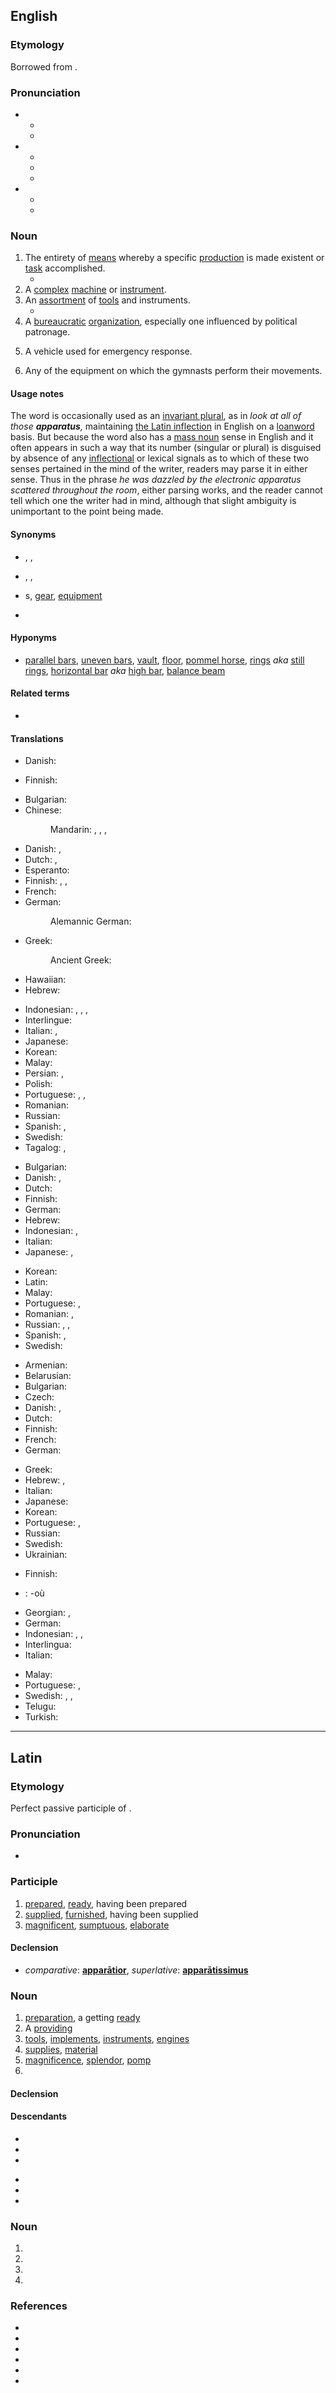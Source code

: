 {{also|apparátus}}
==English==

===Etymology===
Borrowed from {{bor|en|la|apparātus}}.

===Pronunciation===
* {{a|UK|US|South Africa|India}}
** {{IPA|en|/æ.pəˈɹeɪ.təs/}}
** {{rhymes|en|eɪ.təs}}
* {{a|US|Canada|Philippines}}
** {{IPA|en|/æ.pəˈɹæ.təs/}}
** {{audio|en|en-us-apparatus.ogg|Audio (US)}}
** {{rhymes|en|ætəs}}
* {{a|UK|Aus|New Zealand|South Africa|Jamaica}}
** {{IPA|en|/æpəˈɹɑːtəs/}}
** {{rhymes|en|ɑːtəs}}
===Noun===
{{en-noun|apparatuses|apparatus}}

# The entirety of [[means]] whereby a specific [[production]] is made existent or [[task]] accomplished.
#* {{quote-journal
|en
|date=August 20, 2017
|author=
|title=The Observer view on the attacks in Spain
|work=The Observer
|url=https://www.theguardian.com/commentisfree/2017/aug/19/observer-view-on-spain-attacks-united-europe-can-act-to-foil-terrorism
|page=
|passage=Many jihadist plots have been foiled and the security '''apparatus''' is getting better, overall, at pre-empting those who would do us ill. But, they say, the nature of the threat and the terrorists’ increasing use of low-tech, asymmetrical tactics such as hire vehicles and knives, make it all but impossible to stop every assault.}}
# A [[complex]] [[machine]] or [[instrument]].
# An [[assortment]] of [[tool]]s and instruments.
#* {{quote-book|en|author=John Jeffries|author2=Jean-Pierre Blanchard|authorlink2=Jean-Pierre Blanchard|title=A narrative of the two aerial Voyages of Dr. J. with Mons. Blanchard: with meteorological observations and remarks.|url=https://books.google.co.nz/books?id=WztfAAAAcAAJ|year=1786|page=45|passage=We immediately threw out all the little things we had with us, ſuch as biſcuits, apples, &c. and after that one of our oars or wings; but ſtill deſcending, we caſt away the other wing, and then the [[governail]] ; having likewiſe had the precaution, for fear of accidents, while the Balloon was filling, partly to looſen and make it go eaſy, I now ſucceeded in attempting to reach without the Car, and unſcrewing the moulinet, with all its '''apparatus'''; I likewiſe caſt that into the ſea.}}
# A [[bureaucratic]] [[organization]], especially one influenced by political patronage.
# {{lb|en|firefighting}} A vehicle used for emergency response.
# {{lb|en|gymnastics}} Any of the equipment on which the gymnasts perform their movements.

====Usage notes====
The word is occasionally used as an [[w:English plurals#Nouns with identical singular and plural|invariant plural]], as in ''look at all of those '''apparatus''','' maintaining [[#Latin noun inflection|the Latin inflection]] in English on a [[w:loanword|loanword]] basis. But because the word also has a [[w:mass noun|mass noun]] sense in English and it often appears in such a way that its number (singular or plural) is disguised by absence of any [[w:inflection|inflectional]] or lexical signals as to which of these two senses pertained in the mind of the writer, readers may parse it in either sense. Thus in the phrase ''he was dazzled by the electronic apparatus scattered throughout the room'', either parsing works, and the reader cannot tell which one the writer had in mind, although that slight ambiguity is unimportant to the point being made.

====Synonyms====
* {{sense|entirety of means}} {{l|en|setup}}, {{l|en|mechanism}}, {{l|en|dynamic}}
* {{sense|complex machine}} {{l|en|instrument}}, {{l|en|machinery}}, {{l|en|device}}
* {{sense|assortment of tools}} {{l|en|tool}}s, [[gear]], [[equipment]]
* {{sense|political patronage organization}} {{l|en|machine}}

====Hyponyms====
* {{sense|gymnastics}} [[parallel bars]], [[uneven bars]], [[vault]], [[floor]], [[pommel horse]], [[rings]] ''aka'' [[still rings]], [[horizontal bar]] ''aka'' [[high bar]], [[balance beam]]

====Related terms====
* {{l|en|apparat}}

====Translations====
{{trans-top|entirety of means for a specific end}}
* Danish: {{t+|da|apparat|n}}
{{trans-mid}}
* Finnish: {{t+|fi|järjestelmä}}
{{trans-bottom}}

{{trans-top|complex machine or instrument}}
* Bulgarian: {{t+|bg|апарат}}
* Chinese:
*: Mandarin: {{t+|cmn|儀器|sc=Hani}}, {{t+|cmn|仪器|tr=yíqì|sc=Hani}}, {{t+|cmn|裝置|sc=Hani}}, {{t+|cmn|装置|tr=zhuāngzhì|sc=Hani}}
* Danish: {{t+|da|apparat|n}}, {{t|da|maskineri|n}}
* Dutch: {{t+|nl|toestel|n}}, {{t+|nl|apparaat|n}}
* Esperanto: {{t+|eo|aparato}}
* Finnish: {{t+|fi|laitteisto}}, {{t+|fi|koneisto}}, {{t+|fi|mekanismi}}
* French: {{t+|fr|appareil|m}}
* German: {{t+|de|Apparat|m}}
*: Alemannic German: {{t|gsw|Abberahd|m}} 
* Greek: {{t+|el|σύστημα|n}}
*: Ancient Greek: {{t|grc|κατασκεύασμα|n}}
* Hawaiian: {{t|haw|maomeka}}
* Hebrew: {{t+|he|מכשיר|m|tr=makhshír}}
{{trans-mid}}
* Indonesian: {{t+|id|peranti}}, {{t+|id|radas}}, {{t+|id|alat}}, {{t+|id|aparat}}
* Interlingue: {{t|ie|aparate}}
* Italian: {{t+|it|impianto|m}}, {{t+|it|attrezzatura|f}}
* Japanese: {{t+|ja|装置|tr=そうち, sōchi|sc=Jpan}}
* Korean: {{t+|ko|장치}}
* Malay: {{t|ms|radas}}
* Persian: {{t+|fa|آپارات|tr=âpârât|sc=fa-Arab}}, {{t+|fa|دستگاه|tr=dastgâh|sc=fa-Arab}}
* Polish: {{t+|pl|aparat|m}}
* Portuguese: {{t+|pt|aparelho|m}}, {{t+|pt|equipamento|m}}, {{t+|pt|aparato|m}}
* Romanian: {{t+|ro|aparat|n}}
* Russian: {{t+|ru|аппара́т|m}}
* Spanish: {{t+|es|aparato|m}}, {{t+|es|equipo|m}}
* Swedish: {{t+|sv|apparat|c}}
* Tagalog: {{t|tl|lansong}}, {{t|tl|lansungan}}
{{trans-bottom}}

{{trans-top|assortment of tools or instruments}}
* Bulgarian: {{t+|bg|инструменти}}
* Danish: {{t+|da|apparat|n}}, {{t|da|maskineri|n}}
* Dutch: {{t+|nl|apparaat}}
* Finnish: {{t|fi|välineistö}}
* German: {{t+|de|Apparat|m}}
* Hebrew: {{t+|he|מנגנון|m|tr=manganón}}
* Indonesian: {{t+|id|perangkat}}, {{t+|id|peralatan}}
* Italian: {{t+|it|apparecchio|m}}
* Japanese: {{t+|ja|装置|tr=そうち, sōchi|sc=Jpan}}, {{t+|ja|機器|tr=きき, kiki|sc=Jpan}}
{{trans-mid}}
* Korean: {{t+|ko|기구}}
* Latin: {{t|la|apparātus|m}}
* Malay: {{t|ms|radas}}
* Portuguese: {{t+|pt|aparato|m}}, {{t+|pt|equipamento|m}}
* Romanian: {{t+|ro|aparatură|f}}, {{t+|ro|echipament|n}}
* Russian: {{t+|ru|аппара́т|m}}, {{t+|ru|аппарату́ра|f}}, {{t+|ru|обору́дование|n}}
* Spanish: {{t+|es|aparato|m}}, {{t|es|aparataje}}
* Swedish: {{t+|sv|apparat|c}}
{{trans-bottom}}

{{trans-top|bureaucratic organization}}
* Armenian: {{t+|hy|ապարատ}}
* Belarusian: {{t|be|апара́т|m}}
* Bulgarian: {{t+|bg|апарат}}
* Czech: {{t|cs|aparát|m}}
* Danish: {{t+|da|apparat|n}}, {{t|da|maskineri|n}}
* Dutch: {{t+|nl|apparaat}}
* Finnish: {{t+|fi|koneisto}}
* French: {{t+|fr|appareil|m}}
* German: {{t+|de|Apparat|m}}
{{trans-mid}}
* Greek: {{t+|el|μηχανισμός|m|sc=Grek}}
* Hebrew: {{t+|he|מערכת|f|tr=ma'arékhet}}, {{t+|he|מנגנון|m|tr=manganón}}
* Italian: {{t+|it|sistema|f}}
* Japanese: {{t+|ja|機構|tr=きこう, kikō|sc=Jpan}}
* Korean: {{t+|ko|기구}}
* Portuguese: {{t+|pt|sistema|m}}, {{t+|pt|aparato|m}}
* Russian: {{t+|ru|аппара́т|m}}
* Swedish: {{t+|sv|apparat|c}}
* Ukrainian: {{t+|uk|апара́т|m}}
{{trans-bottom}}

{{trans-see|firefighting: vehicle for emergency response|fire engine}}

{{trans-top|gymnastics: equipment}}
* Finnish: {{t+|fi|teline}}
{{trans-mid}}
{{trans-bottom}}

{{checktrans-top}}
* {{ttbc|br}}: {{t+check|br|ardivink|m}} -où
* Georgian: {{t-check|ka|ინსტრუმენტი}}, {{t-check|ka|ხელსაწყო}}
* German: {{t+check|de|Apparat|m}} <!-- Was under: given system of procedures -->
* Indonesian: {{t+check|id|alat|alt=peralatan}}, {{t+check|id|lengkap|alt=perlengkapan}}, {{t+check|id|perkakas}}
* Interlingua: {{t-check|ia|apparato}}
* Italian: {{t+check|it|sistema|f}} <!-- Was under: given system of procedures -->
{{trans-mid}}
* Malay: {{t-check|ms|radas}} <!-- Was under: given system of procedures -->
* Portuguese: {{t+check|pt|aparato|m}}, {{t+check|pt|protocolo|m}} <!-- Was under: given system of procedures -->
* Swedish: {{t+check|sv|apparat|c}}, {{t+check|sv|system|n}}, {{t+check|sv|mekanism|c}} <!-- Was under: given system of procedures -->
* Telugu: {{t+check|te|పరికరం}}
* Turkish: {{t+check|tr|mekanizma}}
{{trans-bottom}}

----

==Latin==

===Etymology===
Perfect passive participle of {{m|la|apparō||prepare}}.

===Pronunciation===
* {{la-IPA|apparātus}}

===Participle===
{{la-part|apparātus|comp=apparātior|sup=apparātissimus}}

# [[prepared]], [[ready]], having been prepared
# [[supplied]], [[furnished]], having been supplied
# [[magnificent]], [[sumptuous]], [[elaborate]]

====Declension====
{{la-adecl|apparātus}}

* ''comparative'': '''[[apparatior|apparātior]]''', ''superlative'': '''[[aparatissimus|apparātissimus]]'''

===Noun===
{{la-noun|apparātus<4>}}

# [[preparation]], a getting [[ready]]
# A [[providing]]
# [[tool]]s, [[implement]]s, [[instrument]]s, [[engine]]s
# [[supply|supplies]], [[material]]
# [[magnificence]], [[splendor]], [[pomp]]
# {{inflection of|la|apparātus||voc|s}}

====Declension====
{{anchor|Latin noun inflection}}
{{la-ndecl|apparātus<4>}}

====Descendants====
{{top2}}
* {{desc|en|apparatus}}
* {{desc|fr|apparat}}
* {{desctree|de|Apparat}}
{{mid2}}
* {{desc|it|apparato}}
* {{desc|es|aparato}}
* {{desc|sv|apparat}}
{{bottom}}

===Noun===
{{la-noun-form|apparātūs|g=m}}

# {{inflection of|la|apparātus||gen|s}}
# {{inflection of|la|apparātus||nom|p}}
# {{inflection of|la|apparātus||acc|p}}
# {{inflection of|la|apparātus||voc|p}}

===References===
* {{R:L&S}}
* {{R:Elementary Lewis}}
* {{R:du Cange}}
* {{R:Gaffiot}}
* {{R:M&A}}
* {{R:NLW}}